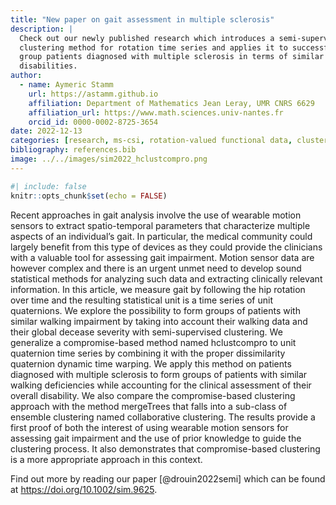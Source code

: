 ```yaml
---
title: "New paper on gait assessment in multiple sclerosis"
description: |
  Check out our newly published research which introduces a semi-supervised 
  clustering method for rotation time series and applies it to successfully 
  group patients diagnosed with multiple sclerosis in terms of similar gait 
  disabilities.
author:
  - name: Aymeric Stamm
    url: https://astamm.github.io
    affiliation: Department of Mathematics Jean Leray, UMR CNRS 6629
    affiliation_url: https://www.math.sciences.univ-nantes.fr
    orcid_id: 0000-0002-8725-3654
date: 2022-12-13
categories: [research, ms-csi, rotation-valued functional data, clustering]
bibliography: references.bib
image: ../../images/sim2022_hclustcompro.png
---
```


```r
#| include: false
knitr::opts_chunk$set(echo = FALSE)
```

Recent approaches in gait analysis involve the use of wearable motion sensors to
extract spatio-temporal parameters that characterize multiple aspects of an
individual's gait. In particular, the medical community could largely benefit
from this type of devices as they could provide the clinicians with a valuable
tool for assessing gait impairment. Motion sensor data are however complex and
there is an urgent unmet need to develop sound statistical methods for analyzing
such data and extracting clinically relevant information. In this article, we
measure gait by following the hip rotation over time and the resulting
statistical unit is a time series of unit quaternions. We explore the
possibility to form groups of patients with similar walking impairment by taking
into account their walking data and their global decease severity with
semi-supervised clustering. We generalize a compromise-based method named
hclustcompro to unit quaternion time series by combining it with the proper
dissimilarity quaternion dynamic time warping. We apply this method on patients
diagnosed with multiple sclerosis to form groups of patients with similar
walking deficiencies while accounting for the clinical assessment of their
overall disability. We also compare the compromise-based clustering approach
with the method mergeTrees that falls into a sub-class of ensemble clustering
named collaborative clustering. The results provide a first proof of both the
interest of using wearable motion sensors for assessing gait impairment and the
use of prior knowledge to guide the clustering process. It also demonstrates
that compromise-based clustering is a more appropriate approach in this context.

Find out more by reading our paper [@drouin2022semi] which can be found at
<https://doi.org/10.1002/sim.9625>.
